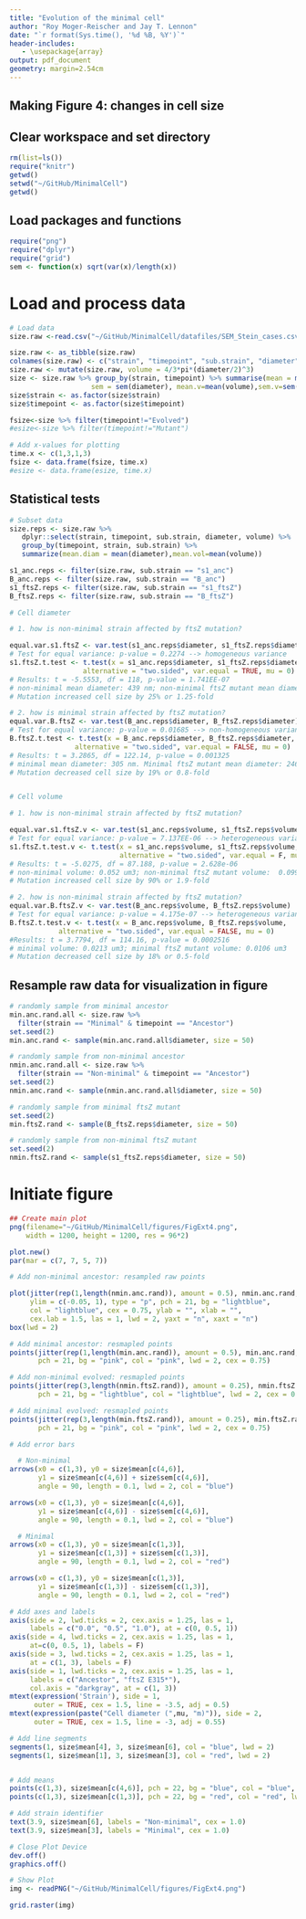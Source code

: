 ```yaml
---
title: "Evolution of the minimal cell"
author: "Roy Moger-Reischer and Jay T. Lennon"
date: "`r format(Sys.time(), '%d %B, %Y')`"
header-includes:
   - \usepackage{array}
output: pdf_document
geometry: margin=2.54cm
---
```


## Making Figure 4: changes in cell size

## Clear workspace and set directory
```r
rm(list=ls())
require("knitr")
getwd()
setwd("~/GitHub/MinimalCell")
getwd()
```

## Load packages and functions
```r
require("png")
require("dplyr")
require("grid")
sem <- function(x) sqrt(var(x)/length(x))
```

# Load and process data
```r
# Load data
size.raw <-read.csv("~/GitHub/MinimalCell/datafiles/SEM_Stein_cases.csv")

size.raw <- as_tibble(size.raw)
colnames(size.raw) <- c("strain", "timepoint", "sub.strain", "diameter")
size.raw <- mutate(size.raw, volume = 4/3*pi*(diameter/2)^3)
size <- size.raw %>% group_by(strain, timepoint) %>% summarise(mean = mean(diameter), 
                    sem = sem(diameter), mean.v=mean(volume),sem.v=sem(volume))
size$strain <- as.factor(size$strain)
size$timepoint <- as.factor(size$timepoint)

fsize<-size %>% filter(timepoint!="Evolved")
#esize<-size %>% filter(timepoint!="Mutant")

# Add x-values for plotting
time.x <- c(1,3,1,3)
fsize <- data.frame(fsize, time.x)
#esize <- data.frame(esize, time.x)
```

## Statistical tests
```r
# Subset data
size.reps <- size.raw %>% 
   dplyr::select(strain, timepoint, sub.strain, diameter, volume) %>%
   group_by(timepoint, strain, sub.strain) %>%
   summarize(mean.diam = mean(diameter),mean.vol=mean(volume)) 

s1_anc.reps <- filter(size.raw, sub.strain == "s1_anc")
B_anc.reps <- filter(size.raw, sub.strain == "B_anc")
s1_ftsZ.reps <- filter(size.raw, sub.strain == "s1_ftsZ")
B_ftsZ.reps <- filter(size.raw, sub.strain == "B_ftsZ")

# Cell diameter

# 1. how is non-minimal strain affected by ftsZ mutation?

equal.var.s1.ftsZ <- var.test(s1_anc.reps$diameter, s1_ftsZ.reps$diameter)
# Test for equal variance: p-value = 0.2274 --> homogeneous variance
s1.ftsZ.t.test <- t.test(x = s1_anc.reps$diameter, s1_ftsZ.reps$diameter, 
                  alternative = "two.sided", var.equal = TRUE, mu = 0)
# Results: t = -5.5553, df = 118, p-value = 1.741EE-07
# non-minimal mean diameter: 439 nm; non-minimal ftsZ mutant mean diameter: 550 nm
# Mutation increased cell size by 25% or 1.25-fold

# 2. how is minimal strain affected by ftsZ mutation?
equal.var.B.ftsZ <- var.test(B_anc.reps$diameter, B_ftsZ.reps$diameter)
# Test for equal variance: p-value = 0.01685 --> non-homogeneous variance
B.ftsZ.t.test <- t.test(x = B_anc.reps$diameter, B_ftsZ.reps$diameter, 
                alternative = "two.sided", var.equal = FALSE, mu = 0)
# Results: t = 3.2865, df = 122.14, p-value = 0.001325
# minimal mean diameter: 305 nm. Minimal ftsZ mutant mean diameter: 246 nm
# Mutation decreased cell size by 19% or 0.8-fold


# Cell volume 

# 1. how is non-minimal strain affected by ftsZ mutation?

equal.var.s1.ftsZ.v <- var.test(s1_anc.reps$volume, s1_ftsZ.reps$volume)
# Test for equal variance: p-value = 7.137EE-06 --> heterogeneous variance
s1.ftsZ.t.test.v <- t.test(x = s1_anc.reps$volume, s1_ftsZ.reps$volume, 
                           alternative = "two.sided", var.equal = F, mu = 0)
# Results: t = -5.0275, df = 87.188, p-value = 2.628e-06
# non-minimal volume: 0.052 um3; non-minimal ftsZ mutant volume:  0.099 um3
# Mutation increased cell size by 90% or 1.9-fold

# 2. how is non-minimal strain affected by ftsZ mutation?
equal.var.B.ftsZ.v <- var.test(B_anc.reps$volume, B_ftsZ.reps$volume)
# Test for equal variance: p-value = 4.175e-07 --> heterogeneous variance
B.ftsZ.t.test.v <- t.test(x = B_anc.reps$volume, B_ftsZ.reps$volume, 
            alternative = "two.sided", var.equal = FALSE, mu = 0)
#Results: t = 3.7794, df = 114.16, p-value = 0.0002516
# minimal volume: 0.0213 um3; minimal ftsZ mutant volume: 0.0106 um3
# Mutation decreased cell size by 18% or 0.5-fold
```

## Resample raw data for visualization in figure
```r

# randomly sample from minimal ancestor
min.anc.rand.all <- size.raw %>%
  filter(strain == "Minimal" & timepoint == "Ancestor")
set.seed(2)
min.anc.rand <- sample(min.anc.rand.all$diameter, size = 50)

# randomly sample from non-minimal ancestor
nmin.anc.rand.all <- size.raw %>%
  filter(strain == "Non-minimal" & timepoint == "Ancestor")
set.seed(2)
nmin.anc.rand <- sample(nmin.anc.rand.all$diameter, size = 50)

# randomly sample from minimal ftsZ mutant
set.seed(2)
min.ftsZ.rand <- sample(B_ftsZ.reps$diameter, size = 50)

# randomly sample from non-minimal ftsZ mutant
set.seed(2)
nmin.ftsZ.rand <- sample(s1_ftsZ.reps$diameter, size = 50)
```


# Initiate figure

```r
## Create main plot
png(filename="~/GitHub/MinimalCell/figures/FigExt4.png",
    width = 1200, height = 1200, res = 96*2)

plot.new()
par(mar = c(7, 7, 5, 7))

# Add non-minimal ancestor: resampled raw points 

plot(jitter(rep(1,length(nmin.anc.rand)), amount = 0.5), nmin.anc.rand, xlim = c(0.25, 4.55),
     ylim = c(-0.05, 1), type = "p", pch = 21, bg = "lightblue", 
     col = "lightblue", cex = 0.75, ylab = "", xlab = "", 
     cex.lab = 1.5, las = 1, lwd = 2, yaxt = "n", xaxt = "n")
box(lwd = 2)

# Add minimal ancestor: resmapled points
points(jitter(rep(1,length(min.anc.rand)), amount = 0.5), min.anc.rand,
       pch = 21, bg = "pink", col = "pink", lwd = 2, cex = 0.75)

# Add non-minimal evolved: resmapled points
points(jitter(rep(3,length(nmin.ftsZ.rand)), amount = 0.25), nmin.ftsZ.rand,
       pch = 21, bg = "lightblue", col = "lightblue", lwd = 2, cex = 0.75)

# Add minimal evolved: resmapled points
points(jitter(rep(3,length(min.ftsZ.rand)), amount = 0.25), min.ftsZ.rand,
       pch = 21, bg = "pink", col = "pink", lwd = 2, cex = 0.75)

# Add error bars

  # Non-minimal
arrows(x0 = c(1,3), y0 = size$mean[c(4,6)], 
       y1 = size$mean[c(4,6)] + size$sem[c(4,6)], 
       angle = 90, length = 0.1, lwd = 2, col = "blue")

arrows(x0 = c(1,3), y0 = size$mean[c(4,6)], 
       y1 = size$mean[c(4,6)] - size$sem[c(4,6)], 
       angle = 90, length = 0.1, lwd = 2, col = "blue")

  # Minimal
arrows(x0 = c(1,3), y0 = size$mean[c(1,3)], 
       y1 = size$mean[c(1,3)] + size$sem[c(1,3)], 
       angle = 90, length = 0.1, lwd = 2, col = "red")

arrows(x0 = c(1,3), y0 = size$mean[c(1,3)], 
       y1 = size$mean[c(1,3)] - size$sem[c(1,3)], 
       angle = 90, length = 0.1, lwd = 2, col = "red")

# Add axes and labels
axis(side = 2, lwd.ticks = 2, cex.axis = 1.25, las = 1,
     labels = c("0.0", "0.5", "1.0"), at = c(0, 0.5, 1))
axis(side = 4, lwd.ticks = 2, cex.axis = 1.25, las = 1,
     at=c(0, 0.5, 1), labels = F)
axis(side = 3, lwd.ticks = 2, cex.axis = 1.25, las = 1,
     at = c(1, 3), labels = F)
axis(side = 1, lwd.ticks = 2, cex.axis = 1.25, las = 1,
     labels = c("Ancestor", "ftsZ E315*"), 
     col.axis = "darkgray", at = c(1, 3))
mtext(expression('Strain'), side = 1,
      outer = TRUE, cex = 1.5, line = -3.5, adj = 0.5)
mtext(expression(paste("Cell diameter (",mu, "m)")), side = 2, 
      outer = TRUE, cex = 1.5, line = -3, adj = 0.55)

# Add line segments
segments(1, size$mean[4], 3, size$mean[6], col = "blue", lwd = 2)
segments(1, size$mean[1], 3, size$mean[3], col = "red", lwd = 2)


# Add means
points(c(1,3), size$mean[c(4,6)], pch = 22, bg = "blue", col = "blue", lwd = 2, cex = 2)
points(c(1,3), size$mean[c(1,3)], pch = 22, bg = "red", col = "red", lwd = 2, cex = 2)

# Add strain identifier
text(3.9, size$mean[6], labels = "Non-minimal", cex = 1.0)
text(3.9, size$mean[3], labels = "Minimal", cex = 1.0)

# Close Plot Device
dev.off()
graphics.off()

# Show Plot
img <- readPNG("~/GitHub/MinimalCell/figures/FigExt4.png")

grid.raster(img)
```

